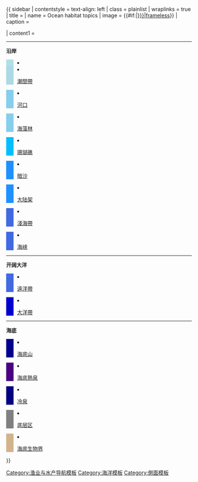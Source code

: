 {{ sidebar
| contentstyle = text-align: left
| class        = plainlist
| wraplinks    = true
| title        = {{tsl|en|Marine habitats|海洋生物栖息地|海洋生物栖息地}}
| name         = Ocean habitat topics
| image        = {{#if:{{{image|}}}|[[file:{{{image|}}}|frameless]]}}
| caption      = {{{caption|}}}

| content1     = 
<ul>
----
'''沿岸'''
<li style="border-left: 20px solid powderblue; line-height: 18px; padding-left: 0.7em">{{tsl|en|Littoral zone|沿岸帶|沿岸帶}}</li>
<li style="border-left: 20px solid lightblue; line-height: 18px; padding-left: 0.7em">[[潮間帶]]</li>
<li style="border-left: 20px solid skyblue; line-height: 18px; padding-left: 0.7em">[[河口]]</li>
<li style="border-left: 20px solid skyblue; line-height: 18px; padding-left: 0.7em">[[海藻林]]</li>
<li style="border-left: 20px solid deepskyblue; line-height: 18px; padding-left: 0.7em">[[珊瑚礁]]</li>
<li style="border-left: 20px solid dodgerblue; line-height: 18px; padding-left: 0.7em">[[暗沙]]</li>
<li style="border-left: 20px solid dodgerblue; line-height: 18px; padding-left: 0.7em">[[大陆架]]</li>
<li style="border-left: 20px solid royalblue; line-height: 18px; padding-left: 0.7em">[[淺海帶]]</li>
<li style="border-left: 20px solid royalblue; line-height: 18px; padding-left: 0.7em">[[海峡]]</li>
----
'''开阔大洋'''
<li style="border-left: 20px solid royalblue; line-height: 18px; padding-left: 0.7em">[[遠洋帶]]</li>
<li style="border-left: 20px solid mediumblue; line-height: 18px; padding-left: 0.7em">[[大洋帶]]</li>
----
'''海底'''
<li style="border-left: 20px solid darkblue; line-height: 18px; padding-left: 0.7em">[[海底山]]</li>
<li style="border-left: 20px solid indigo; line-height: 18px; padding-left: 0.7em">[[海底熱泉]]</li>
<li style="border-left: 20px solid navy; line-height: 18px; padding-left: 0.7em">[[冷泉]]</li>
<li style="border-left: 20px solid gray; line-height: 18px; padding-left: 0.7em">[[底层区]]</li>
<li style="border-left: 20px solid tan; line-height: 18px; padding-left: 0.7em">[[海底生物界]]</li>
</ul>

}}<noinclude>
[[Category:渔业与水产导航模板]]
[[Category:海洋模板]]
[[Category:側面模板]]
</noinclude>